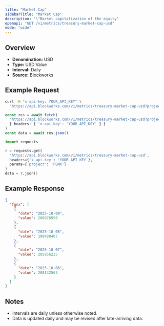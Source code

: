 ```yaml
---
title: "Market Cap"
sidebarTitle: "Market Cap"
description: "\"Market capitalization of the equity"
openapi: "GET /v1/metrics/treasury-market-cap-usd"
mode: "wide"
---
```


## Overview

- **Denomination:** USD
- **Type:** USD Value
- **Interval:** Daily
- **Source:** Blockworks

## Example Request

<CodeGroup>

```bash cURL
curl -H "x-api-key: YOUR_API_KEY" \
  "https://api.blockworks.com/v1/metrics/treasury-market-cap-usd?project=FGNX"
```

```typescript TypeScript
const res = await fetch(
  'https://api.blockworks.com/v1/metrics/treasury-market-cap-usd?project=FGNX',
  { headers: { 'x-api-key': 'YOUR_API_KEY' } }
)
const data = await res.json()
```

```python Python
import requests

r = requests.get(
  'https://api.blockworks.com/v1/metrics/treasury-market-cap-usd',
  headers={'x-api-key': 'YOUR_API_KEY'},
  params={'project': 'FGNX'}
)
data = r.json()
```

</CodeGroup>

## Example Response

```json
{
  "fgnx": [
    {
      "date": "2025-10-09",
      "value": 208976950
    },
    {
      "date": "2025-10-08",
      "value": 198480407
    },
    {
      "date": "2025-10-07",
      "value": 205956235
    },
    {
      "date": "2025-10-06",
      "value": 208132563
    }
  ]
}
```

## Notes
- Intervals are daily unless otherwise noted.
- Data is updated daily and may be revised after late-arriving data.